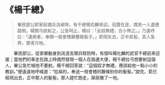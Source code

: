 # 《楊千總》

> 畢民部公即家起備兵洮岷時，有千總楊花麟來迎。冠蓋在途，偶見一人遺便路側。楊關弓欲射之，公急呵止。楊曰：「此奴無禮，合小怖之。」乃遙呼曰：「遺屙者，奉贈一股會稽藤簪綰髻子。」即飛矢去，正中其髻，其人急奔，便液污地。

&emsp;&emsp;畢民部公，從家鄉動身到洮泯去領兵駐防時，有個叫楊化麟的武官千總前來迎接；當他們的車走在路上時偶然發現一個人在路邊大便，楊千總拉弓想要射這個人，畢公急忙喊他不要射。楊千總回答說：“這個奴才無禮，應該給他一點小小的教訓。”便遠遠地呼喊道：“拉屎的，奉送一枝會稽的籐條別你的髮髻。”說完，箭已經飛出去，正中那人的髮髻。那人趕忙跑走，屎尿撒了一地。
